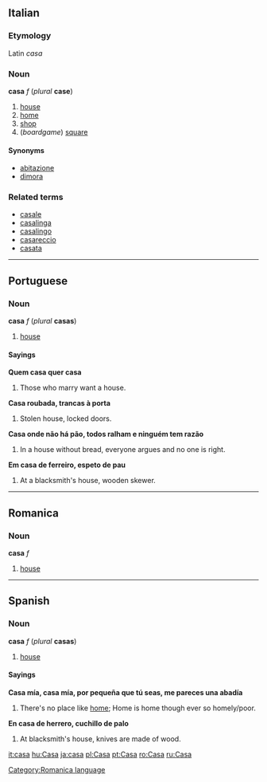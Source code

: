==Italian==
===Etymology===
Latin ''casa''
===Noun===
'''casa''' ''f'' (''plural'' '''case''')

# [[house]]
# [[home]]
# [[shop]]
# (''boardgame'') [[square]]

====Synonyms====
*[[abitazione]]
*[[dimora]]

===Related terms===
*[[casale]]
*[[casalinga]]
*[[casalingo]]
*[[casareccio]]
*[[casata]]

----
==Portuguese==
===Noun===
'''casa''' ''f'' (''plural'' '''casas''')

#[[house]]

====Sayings====
'''Quem casa quer casa'''

#Those who marry want a house.

'''Casa roubada, trancas à porta'''

#Stolen house, locked doors.

'''Casa onde não há pão, todos ralham e ninguém tem razão'''

#In a house without bread, everyone argues and no one is right.

'''Em casa de ferreiro, espeto de pau'''

#At a blacksmith's house, wooden skewer.

----
==Romanica==
[[Category:Romanica language]]
===Noun===
'''casa''' ''f''

#[[house]]

----
==Spanish==
===Noun===
'''casa''' ''f'' (''plural'' '''casas''')

#[[house]]

====Sayings====
'''Casa mía, casa mía, por pequeña que tú seas, me pareces una abadía'''

#There's no place like [[home]]; Home is home though ever so homely/poor.

'''En casa de herrero, cuchillo de palo'''

#At blacksmith's house, knives are made of wood. 
<!--the French does not belong on this page
*French: À chaque [[oiseau]] son [[nid]] paraît beau.
-->

[[it:casa]]
[[hu:Casa]]
[[ja:casa]]
[[pl:Casa]]
[[pt:Casa]]
[[ro:Casa]]
[[ru:Casa]]